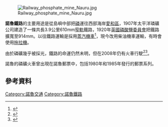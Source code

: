 [[Image:Railway_phosphate_mine_Nauru.jpg|thumb]]

'''諾魯鐵路'''的主要用途是從島嶼中部把[[磷|磷]]運往西部海岸[[愛和區|愛和區]]，1907年太平洋璘礦公司建造了一條共長3.9公里610mm[[窄軌|窄軌]]鐵路，1920年[[英國磷酸鹽委員會|英國磷酸鹽委員會]]把鐵路擴寬至914mm。以往鐵路運輸是採用[[蒸汽機|蒸汽機車]]<ref>{{Cite web |url=http://www.pbase.com/travelgame/image/119559213 |title=存档副本 |accessdate=2011-10-07 |archive-date=2012-10-23 |archive-url=https://web.archive.org/web/20121023100502/http://www.pbase.com/travelgame/image/119559213 |dead-url=no }}</ref>，現今改用柴油機車運輸，有時會使用[[拖拉機|拖拉機]]。

由於磷礦幾乎被採光，鐵路的命運仍然未明，但在2008年仍有火車行駛<ref>{{cite web|url=http://www.virtualtourist.com/travel/Australia_and_Oceania/Nauru/Things_To_Do-Nauru-BR-1.html|title=Things to Do in Nauru|publisher=VirtualTourist.com|accessdate=14 July 2010|archive-date=2008-10-19|archive-url=https://web.archive.org/web/20081019231730/http://www.virtualtourist.com/travel/Australia_and_Oceania/Nauru/Things_To_Do-Nauru-BR-1.html|dead-url=yes}}</ref><ref>{{Cite web |url=http://www.flickr.com/photos/wazonthehill/2838718011/ |title=存档副本 |accessdate=2011-10-07 |archive-date=2014-04-28 |archive-url=https://web.archive.org/web/20140428143157/https://www.flickr.com/photos/wazonthehill/2838718011/ |dead-url=no }}</ref>。

諾魯的磷礦火車曾出現在諾魯郵票中，包括1980年和1985年發行的郵票系列。
==參考資料==
{{reflist|2}}

[[Category:諾魯交通|Category:諾魯交通]]
[[Category:諾魯鐵路|Category:諾魯鐵路]]